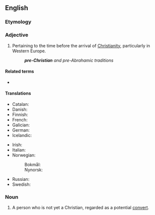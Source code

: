 ==English==

===Etymology===
{{prefix|pre|Christian|lang=en}}

===Adjective===
{{en-adj|head=[[pre-|pre]]-[[Christian]]|-}}

# Pertaining to the time before the arrival of [[Christianity]], particularly in Western Europe.
#: '''''pre-Christian''' and pre-Abrahamic traditions''

====Related terms====
* {{l|en|pre-Abrahamic}}

====Translations====
{{trans-top|before the arrival of Christianity}}
* Catalan: {{t|ca|precristià}}
* Danish: {{t|da|førkristen}}
* Finnish: {{t|fi|esikristillinen}}
* French: {{t+|fr|préchrétien}}
* Galician: {{t|gl|precristián|m}}
* German: {{t+|de|vorchristlich}}
* Icelandic: {{t|is|forkristinn}}
{{trans-mid}}
* Irish: {{t|ga|réamh-Chríostaí}}
* Italian: {{t|it|precristiano}}
* Norwegian:
*: Bokmål: {{t|nb|førkristen}}
*: Nynorsk: {{t|nn|førkristen}}
* Russian: {{t+|ru|дохристиа́нский}}
* Swedish: {{t|sv|förkristen}}
{{trans-bottom}}

===Noun===
{{en-noun}}

# {{lb|en|Christianity}} A person who is not yet a Christian, regarded as a potential [[convert]].